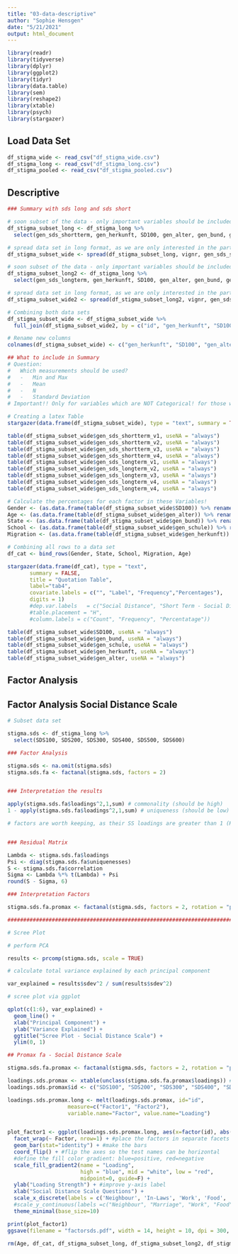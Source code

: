 ```yaml
---
title: "03-data-descriptive"
author: "Sophie Hensgen"
date: "5/21/2021"
output: html_document
---
```


```r
library(readr)
library(tidyverse)
library(dplyr)
library(ggplot2)
library(tidyr)
library(data.table)
library(sem)
library(reshape2)
library(xtable)
library(psych)
library(stargazer)
```

## Load Data Set

```r

df_stigma_wide <- read_csv("df_stigma_wide.csv")
df_stigma_long <- read_csv("df_stigma_long.csv")
df_stigma_pooled <- read_csv("df_stigma_pooled.csv")

```

## Descriptive

```r

### Summary with sds long and sds short

# soon subset of the data - only important variables should be included, such as age, sex etc. for short term
df_stigma_subset_long <- df_stigma_long %>%
  select(gen_sds_shortterm, gen_herkunft, SD100, gen_alter, gen_bund, gen_schule, vignr, id)

# spread data set in long format, as we are only interested in the participant Level for the summary
df_stigma_subset_wide <- spread(df_stigma_subset_long, vignr, gen_sds_shortterm)

# soon subset of the data - only important variables should be included, such as age, sex etc. for long term
df_stigma_subset_long2 <- df_stigma_long %>%
  select(gen_sds_longterm, gen_herkunft, SD100, gen_alter, gen_bund, gen_schule, vignr, id)

# spread data set in long format, as we are only interested in the participant Level for the summary
df_stigma_subset_wide2 <- spread(df_stigma_subset_long2, vignr, gen_sds_longterm)

# Combining both data sets 
df_stigma_subset_wide <- df_stigma_subset_wide %>%
  full_join(df_stigma_subset_wide2, by = c("id", "gen_herkunft", "SD100", "gen_alter", "gen_bund", "gen_schule"))

# Rename new columns
colnames(df_stigma_subset_wide) <- c("gen_herkunft", "SD100", "gen_alter", "gen_bund", "gen_schule", "id", "gen_sds_shortterm_v1", "gen_sds_shortterm_v2", "gen_sds_shortterm_v3", "gen_sds_shortterm_v4", "gen_sds_longterm_v1", "gen_sds_longterm_v2", "gen_sds_longterm_v3", "gen_sds_longterm_v4")

## What to include in Summary
# Question:
#   Which measurements should be used?
#   -   Min and Max
#   -   Mean
#   -   N
#   -   Standard Deviation
# Important!! Only for variables which are NOT Categorical! for those we look into the individual percentage

# Creating a latex Table
stargazer(data.frame(df_stigma_subset_wide), type = "text", summary = TRUE,summary.stat = c("n", "min", "max", "mean", "median", "sd"),  out = "summary-1.tex", digits=2)

table(df_stigma_subset_wide$gen_sds_shortterm_v1, useNA = "always")
table(df_stigma_subset_wide$gen_sds_shortterm_v2, useNA = "always")
table(df_stigma_subset_wide$gen_sds_shortterm_v3, useNA = "always")
table(df_stigma_subset_wide$gen_sds_shortterm_v4, useNA = "always")
table(df_stigma_subset_wide$gen_sds_longterm_v1, useNA = "always")
table(df_stigma_subset_wide$gen_sds_longterm_v2, useNA = "always")
table(df_stigma_subset_wide$gen_sds_longterm_v3, useNA = "always")
table(df_stigma_subset_wide$gen_sds_longterm_v4, useNA = "always")
table(df_stigma_subset_wide$gen_sds_longterm_v4, useNA = "always")

# Calculate the percentages for each factor in these Variables!
Gender <- (as.data.frame(table(df_stigma_subset_wide$SD100)) %>% rename(Count=1,Freq=2) %>% mutate(Perc=100*Freq/sum(Freq)))
Age <- (as.data.frame(table(df_stigma_subset_wide$gen_alter)) %>% rename(Count=1,Freq=2) %>% mutate(Perc=100*Freq/sum(Freq)))
State <- (as.data.frame(table(df_stigma_subset_wide$gen_bund)) %>% rename(Count=1,Freq=2) %>% mutate(Perc=100*Freq/sum(Freq)))
School <- (as.data.frame(table(df_stigma_subset_wide$gen_schule)) %>% rename(Count=1,Freq=2) %>% mutate(Perc=100*Freq/sum(Freq)))
Migration <- (as.data.frame(table(df_stigma_subset_wide$gen_herkunft)) %>% rename(Count=1,Freq=2) %>% mutate(Perc=100*Freq/sum(Freq)))

# Combining all rows to a data set
df_cat <- bind_rows(Gender, State, School, Migration, Age)

stargazer(data.frame(df_cat), type = "text", 
       summary = FALSE,
       title = "Quotation Table",
       label="tab4",
       covariate.labels = c("", "Label", "Frequency","Percentages"),
       digits = 1)
       #dep.var.labels   = c("Social Distance", "Short Term - Social Distance", "Long Term - Social Distance"), 
       #table.placement = "H",
       #column.labels = c("Count", "Frequency", "Percentatage"))

table(df_stigma_subset_wide$SD100, useNA = "always")
table(df_stigma_subset_wide$gen_bund, useNA = "always")
table(df_stigma_subset_wide$gen_schule, useNA = "always")
table(df_stigma_subset_wide$gen_herkunft, useNA = "always")
table(df_stigma_subset_wide$gen_alter, useNA = "always")
```

###########################################################################################################################################
##                                                                                                                                       ##
##                                                 Factor Analysis                                                                       ##
##                                                                                                                                       ##
###########################################################################################################################################


## Factor Analysis Social Distance Scale

```r

# Subset data set

stigma.sds <- df_stigma_long %>%
  select(SDS100, SDS200, SDS300, SDS400, SDS500, SDS600)

### Factor Analysis

stigma.sds <- na.omit(stigma.sds)
stigma.sds.fa <- factanal(stigma.sds, factors = 2)


### Interpretation the results

apply(stigma.sds.fa$loadings^2,1,sum) # commonality (should be high)
1 - apply(stigma.sds.fa$loadings^2,1,sum) # uniqueness (should be low)

# factors are worth keeping, as their SS loadings are greater than 1 (Kaiser's rule)


### Residual Matrix

Lambda <- stigma.sds.fa$loadings
Psi <- diag(stigma.sds.fa$uniquenesses)
S <- stigma.sds.fa$correlation
Sigma <- Lambda %*% t(Lambda) + Psi
round(S - Sigma, 6)

```

```r

### Interpretation Factors

stigma.sds.fa.promax <- factanal(stigma.sds, factors = 2, rotation = "promax")

###########################################################################################################################################

# Scree Plot

# perform PCA

results <- prcomp(stigma.sds, scale = TRUE)

# calculate total variance explained by each principal component

var_explained = results$sdev^2 / sum(results$sdev^2)

# scree plot via ggplot

qplot(c(1:6), var_explained) + 
  geom_line() + 
  xlab("Principal Component") + 
  ylab("Variance Explained") +
  ggtitle("Scree Plot - Social Distance Scale") +
  ylim(0, 1)

```

```r

## Promax fa - Social Distance Scale

stigma.sds.fa.promax <- factanal(stigma.sds, factors = 2, rotation = "promax")

loadings.sds.promax <- xtable(unclass(stigma.sds.fa.promax$loadings)) # putting loadings into data frame
loadings.sds.promax$id <- c("SDS100", "SDS200", "SDS300", "SDS400", "SDS500", "SDS600") # add id

loadings.sds.promax.long <- melt(loadings.sds.promax, id="id", 
                   measure=c("Factor1", "Factor2"), 
                   variable.name="Factor", value.name="Loading")


plot_factor1 <- ggplot(loadings.sds.promax.long, aes(x=factor(id), abs(Loading), fill=Loading)) + 
  facet_wrap(~ Factor, nrow=1) + #place the factors in separate facets
  geom_bar(stat="identity") + #make the bars
  coord_flip() + #flip the axes so the test names can be horizontal  
  #define the fill color gradient: blue=positive, red=negative
  scale_fill_gradient2(name = "Loading", 
                       high = "blue", mid = "white", low = "red", 
                       midpoint=0, guide=F) +
  ylab("Loading Strength") + #improve y-axis label
  xlab("Social Distance Scale Questions") +
  scale_x_discrete(labels = c('Neighbour', 'In-Laws', 'Work', 'Food', 'Meeting', 'Child Care')) +
  #scale_y_continuous(labels =c("Neighbour", "Marriage", "Work", "Food", "Meeting", "Child Care")) +
  theme_minimal(base_size=10)

print(plot_factor1)
ggsave(filename = "factorsds.pdf", width = 14, height = 10, dpi = 300, units = "cm")
```




```r

rm(Age, df_cat, df_stigma_subset_long, df_stigma_subset_long2, df_stigma_subset_wide, df_stigma_subset_wide2, Gender, loadings.sds.promax, loadings.sds.promax.long, Migration, plot_factor1, Psi, results, S, School, Stigma, State, Sigma, stigma.sds, stigma.sds.fa, stigma.sds.fa.promax, Lambda, var_explained)

```

































